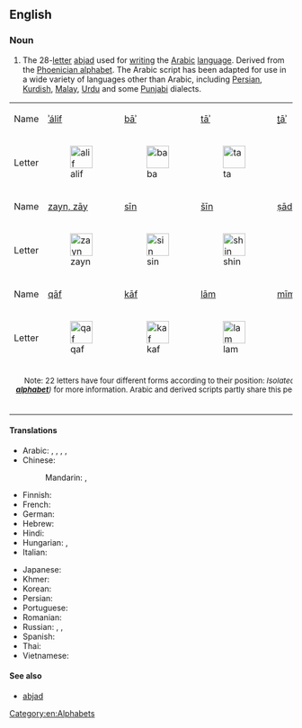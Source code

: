 ==English==
{{wikipedia|Arabic script}}

===Noun===
{{en-noun}}

# The 28-[[letter]] [[abjad]] used for [[writing]] the [[Arabic]] [[language]]. Derived from the [[Phoenician alphabet]]. The Arabic script has been adapted for use in a wide variety of languages other than Arabic, including [[Persian]], [[Kurdish]], [[Malay]], [[Urdu]] and some [[Punjabi]] dialects.

{| align="center" border="1" cellpadding="2" cellspacing="0"
| bgcolor="#cfbfef" | Name
| bgcolor="#cfbfef" | [[ا|ʾálif]]
| bgcolor="#cfbfef" | [[ب|bāʾ]]
| bgcolor="#cfbfef" | [[ت|tāʾ]]
| bgcolor="#cfbfef" | [[ث|ṯāʾ]]
| bgcolor="#cfbfef" | [[ج|jīm]]
| bgcolor="#cfbfef" | [[ح|ḥāʾ]]
| bgcolor="#cfbfef" | [[خ|xāʾ]]
| bgcolor="#cfbfef" | [[د|dāl]]
| bgcolor="#cfbfef" | [[ذ|ḏāl]]
| bgcolor="#cfbfef" | [[ر|rāʾ]]
|- valign="top"
| bgcolor="#cfbfef" | Letter
| [[File:1alif.PNG|40px|alif]]
| [[File:1ba.PNG|40px|ba]]
| [[File:1ta.PNG|40px|ta]]
| [[File:1tha.PNG|40px|tha]]
| [[File:1jim.PNG|40px|jim]]
| [[File:1ha.PNG|40px|ha]]
| [[File:1kha.PNG|40px|kha]]
| [[File:1dal.PNG|40px|dal]]
| [[File:1dhal.PNG|40px|dhal]]
| [[File:1ra.PNG|40px|ra]]
|-
| bgcolor="#cfbfef" | Name
| bgcolor="#cfbfef" | [[ز|zayn, zāy]]
| bgcolor="#cfbfef" | [[س|sīn]]
| bgcolor="#cfbfef" | [[ش|šīn]]
| bgcolor="#cfbfef" | [[ص|ṣād]]
| bgcolor="#cfbfef" | [[ض|ḍād]]
| bgcolor="#cfbfef" | [[ط|ṭāʾ]]
| bgcolor="#cfbfef" | [[ظ|ẓāʾ]]
| bgcolor="#cfbfef" | [[ع|ʿayn]]
| bgcolor="#cfbfef" | [[غ|ġayn]]
| bgcolor="#cfbfef" | [[ف|fāʾ]]
|- valign="top"
| bgcolor="#cfbfef" | Letter
| [[File:1zayn.PNG|40px|zayn]]
| [[File:1sin.PNG|40px|sin]]
| [[File:1shin.PNG|40px|shin]]
| [[File:1Sad.PNG|40px|Sad]]
| [[File:1Dad.PNG|40px|Dhad]]
| [[File:1Taa.PNG|40px|Ta]]
| [[File:1Za.PNG|40px|Za]]
| [[File:1ayn.PNG|40px|ayn]]
| [[File:1ghayn.PNG|40px|ghayn]]
| [[File:1fa.PNG|40px|fa]]
|-
| bgcolor="#cfbfef" | Name
| bgcolor="#cfbfef" | [[ق|qāf]]
| bgcolor="#cfbfef" | [[ك|kāf]]
| bgcolor="#cfbfef" | [[ل|lām]]
| bgcolor="#cfbfef" | [[م|mīm]]
| bgcolor="#cfbfef" | [[ن|nūn]]
| bgcolor="#cfbfef" | [[ه|hāʾ]]
| bgcolor="#cfbfef" | [[و|wāw]]
| bgcolor="#cfbfef" | [[ى|yāʾ]]
| bgcolor="#cfbfef" | &nbsp;
| bgcolor="#cfbfef" | &nbsp;
|- valign="top"
| bgcolor="#cfbfef" | Letter
| [[File:1qaf.PNG|40px|qaf]]
| [[File:1kaf.PNG|40px|kaf]]
| [[File:1lam.PNG|40px|lam]]
| [[File:1mim.PNG|40px|mim]]
| [[File:1nun.PNG|40px|nun]]
| [[File:1haa.PNG|40px|ha]]
| [[File:1waw.PNG|40px|waw]]
| [[File:1ya.PNG|40px|ya]]
| &nbsp;
| &nbsp;
|-
| colspan=11 align="center" bgcolor="#cfbfef" | <small>Note: 22 letters have four different forms according to their position: ''Isolated, initial, medial, final''. '''ز''', '''ر''', '''ذ''', '''د''', '''ا''' and '''و''' have an identical initial and medial form, and cannot connect to the following letter (see ''Wikipedia: '''[[Arabic alphabet]]''')'' for more information. Arabic and derived scripts partly share this peculiarity with other [[abjad|abjads]] — see e.g. the Hebrew [[tsadi|ts]] ([[צ]]), which becomes [[ץ]] at the end of the word ''(called in that case [[סופית|sofiut]]: suffixes, endings)'', like four other letters.</small>
|}

====Translations====
{{trans-top|letters of the Arabic language}}
* Arabic: {{t|ar|حُرُوف اَلْهِجَاء|m}}, {{t|ar|أَبْجَدِيَّة عَرَبِيَّة|f|tr=ʾabjadiyya ʿarabiyya}}, {{t|ar|حُرُوف أَبْجَدِيَّة|m}}, {{t|ar|أَلِف بَاء|f}}, {{t|ar|أَلِفْبَاء|f}}
* Chinese:
*: Mandarin: {{t+|cmn|阿拉伯字母|tr=Ālābó zìmǔ|sc=Hani}}, {{t|cmn|阿拉伯文字|tr=Ālābó wénzì|sc=Hani}}
* Finnish: {{t|fi|[[arabialainen]] [[kirjoitus]]}}
* French: {{t+|fr|alphabet arabe|m}}
* German: {{t|de|arabisches Alphabet|n}}
* Hebrew: {{t|he|אלפבית ערבי|sc=Hebr}}
* Hindi: {{t|hi|अरबी लिपि|tr=arabī lipi|sc=Deva}}
* Hungarian: {{t|hu|arab ábécé}}, {{t|hu|arab írás}}
* Italian: {{t|it|alfabeto arabo|m}}
{{trans-mid}}
* Japanese: {{t+|ja|アラビア文字|tr=Arabia-moji|sc=Jpan}}
* Khmer: {{t|km|អក្សរអារ៉ាប់|tr=aksɑɑ aarap|sc=Khmr}}
* Korean: {{t+|ko|^아랍 문자}}
* Persian: {{t|fa|خط عربی|sc=fa-Arab}}
* Portuguese: {{t+|pt|alfabeto árabe|m}}
* Romanian: {{t|ro|alfabet arab|n}}
* Russian: {{t|ru|[[арабский|ара́бское]] [[письмо́]]|n}}, {{t|ru|[[ара́бский]] [[алфави́т]]|m}}, {{t+|ru|ара́бица|f}}
* Spanish: {{t|es|alfabeto árabe|m}}
* Thai: {{t|th|อักษรอาหรับ|tr=àksŏn aaràp}}
* Vietnamese: {{t|vi|bảng chữ cái Ả Rập}}
{{trans-bottom}}

====See also====
* [[abjad]]

[[Category:en:Alphabets]]